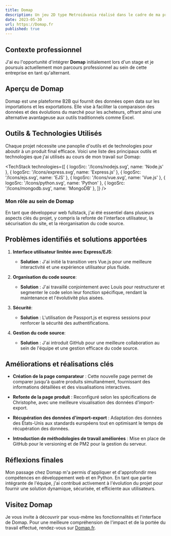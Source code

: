 ```yaml
---
title: Domap
description: Un jeu 2D type Metroidvania réalisé dans le cadre de ma première année de BUT Informatique.
date: 2023-05-30
url: https://Domap.fr
published: true
---
```



## **Contexte professionnel**

J'ai eu l'opportunité d'intégrer **Domap** initialement lors d'un stage et je poursuis actuellement mon parcours professionnel au sein de cette entreprise en tant qu'alternant.

## **Aperçu de Domap**

Domap est une plateforme B2B qui fournit des données open data sur les importations et les exportations. Elle vise à faciliter la comparaison des données et des évolutions du marché pour les acheteurs, offrant ainsi une alternative avantageuse aux outils traditionnels comme Excel.

## **Outils & Technologies Utilisés**

Chaque projet nécessite une panoplie d'outils et de technologies pour aboutir à un produit final efficace. Voici une liste des principaux outils et technologies que j'ai utilisés au cours de mon travail sur Domap:

<TechStack technologies={[
  { logoSrc: '/Icons/nodejs.svg', name: 'Node.js' },
  { logoSrc: '/Icons/express.svg', name: 'Express.js' },
  { logoSrc: '/Icons/ejs.svg', name: 'EJS' },
  { logoSrc: '/Icons/vue.svg', name: 'Vue.js' },
  { logoSrc: '/Icons/python.svg', name: 'Python' },
  { logoSrc: '/Icons/mongodb.svg', name: 'MongoDB' },
]} />

### **Mon rôle au sein de Domap**

En tant que développeur web fullstack, j'ai été essentiel dans plusieurs aspects clés du projet, y compris la refonte de l'interface utilisateur, la sécurisation du site, et la réorganisation du code source.

## **Problèmes identifiés et solutions apportées**

1. **Interface utilisateur limitée avec Express/EJS**:
   - **Solution** : J'ai initié la transition vers Vue.js pour une meilleure interactivité et une expérience utilisateur plus fluide.
   
2. **Organisation du code source**:
   - **Solution** : J'ai travaillé conjointement avec Louis pour restructurer et segmenter le code selon leur fonction spécifique, rendant la maintenance et l'évolutivité plus aisées.

3. **Sécurité**:
   - **Solution** : L'utilisation de Passport.js et express sessions pour renforcer la sécurité des authentifications.

4. **Gestion du code source**:
   - **Solution** : J'ai introduit GitHub pour une meilleure collaboration au sein de l'équipe et une gestion efficace du code source.

## **Améliorations et réalisations clés**

- **Création de la page comparateur** : Cette nouvelle page permet de comparer jusqu'à quatre produits simultanément, fournissant des informations détaillées et des visualisations interactives.

- **Refonte de la page produit** : Reconfiguré selon les spécifications de Christophe, avec une meilleure visualisation des données d'import-export.

- **Récupération des données d'import-export** : Adaptation des données des États-Unis aux standards européens tout en optimisant le temps de récupération des données.

- **Introduction de méthodologies de travail améliorées** : Mise en place de GitHub pour le versioning et de PM2 pour la gestion du serveur.

## **Réflexions finales**

Mon passage chez Domap m'a permis d'appliquer et d'approfondir mes compétences en développement web et en Python. En tant que partie intégrante de l'équipe, j'ai contribué activement à l'évolution du projet pour fournir une solution dynamique, sécurisée, et efficiente aux utilisateurs.

## **Visitez Domap**

Je vous invite à découvrir par vous-même les fonctionnalités et l'interface de Domap. Pour une meilleure compréhension de l'impact et de la portée du travail effectué, rendez-vous sur [Domap.fr](https://www.domap.fr).
